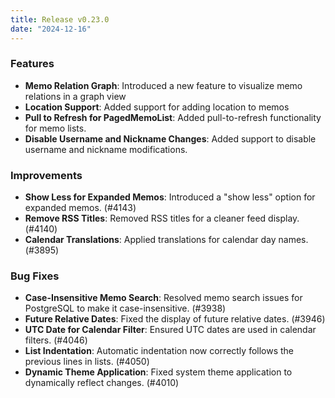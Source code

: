 ```yaml
---
title: Release v0.23.0
date: "2024-12-16"
---
```


### Features

- **Memo Relation Graph**: Introduced a new feature to visualize memo relations in a graph view
- **Location Support**: Added support for adding location to memos
- **Pull to Refresh for PagedMemoList**: Added pull-to-refresh functionality for memo lists.
- **Disable Username and Nickname Changes**: Added support to disable username and nickname modifications.

### Improvements

- **Show Less for Expanded Memos**: Introduced a "show less" option for expanded memos. (#4143)
- **Remove RSS Titles**: Removed RSS titles for a cleaner feed display. (#4140)
- **Calendar Translations**: Applied translations for calendar day names. (#3895)

### Bug Fixes

- **Case-Insensitive Memo Search**: Resolved memo search issues for PostgreSQL to make it case-insensitive. (#3938)
- **Future Relative Dates**: Fixed the display of future relative dates. (#3946)
- **UTC Date for Calendar Filter**: Ensured UTC dates are used in calendar filters. (#4046)
- **List Indentation**: Automatic indentation now correctly follows the previous lines in lists. (#4050)
- **Dynamic Theme Application**: Fixed system theme application to dynamically reflect changes. (#4010)
